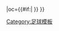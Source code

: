 {{fb team |t=-{zh-hans:女王公园巡游者;zh-hk:昆士柏流浪}- |tan=女王公园巡游者足球俱乐部 |tc=ENG |abb={{#if:{{{abb|}}}|QPR{{0}}}} |oc={{#if:{{{oc|}}}|{{{oc}}} }} }}<!--
--><noinclude>[[Category:足球模板]]</noinclude>